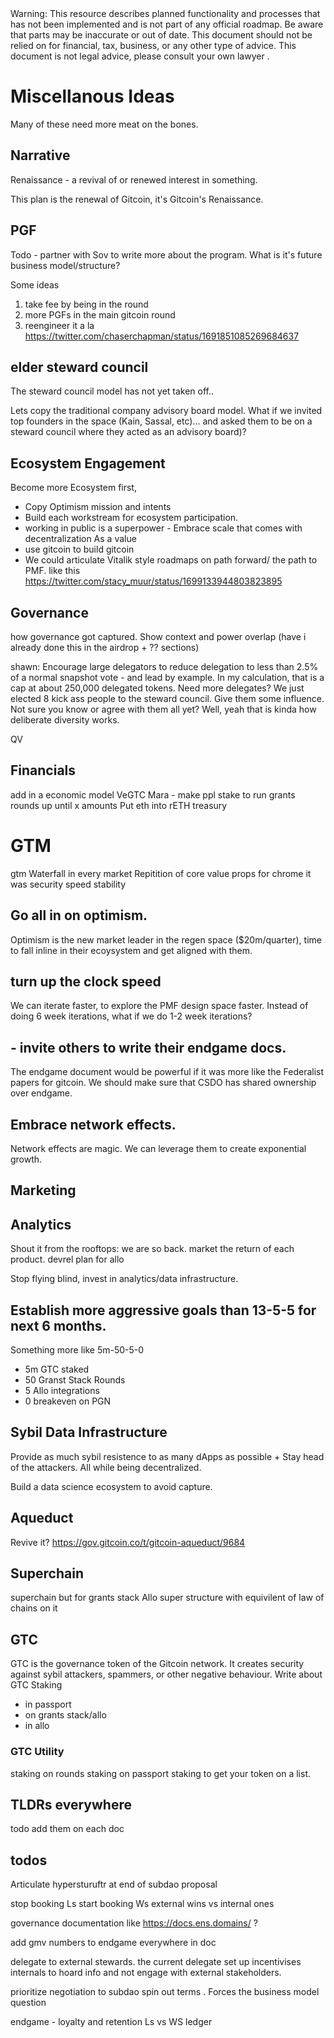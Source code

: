 
<Callout type="warning">
  Warning: This resource describes planned functionality and processes that has
  not been implemented and is not part of any official roadmap. Be aware that parts may be inaccurate or out of
  date.  This document should not be relied on for financial, tax, business, or any other type of advice.  This document is not legal advice, please consult your own lawyer .
</Callout>

# Miscellanous Ideas

Many of these need more meat on the bones.

## Narrative

Renaissance - a revival of or renewed interest in something.

This plan is the renewal of Gitcoin, it's Gitcoin's Renaissance.

## PGF

Todo - partner with Sov to write more about the program.  What is it's future business model/structure?

Some ideas
1. take fee by being in the round
2. more PGFs in the main gitcoin round
3. reengineer it a la https://twitter.com/chaserchapman/status/1691851085269684637

## elder steward council

The steward council model has not yet taken off.. 

Lets copy the traditional company advisory board model.  What if we invited top founders in the space (Kain, Sassal, etc)... and asked them to be on a steward council where they acted as an advisory board)?

## Ecosystem Engagement

Become more Ecosystem first, 

- Copy Optimism mission and intents
- Build each workstream for ecosystem participation.
- working in public is a superpower - Embrace scale that comes with decentralization As a value
- use gitcoin to build gitcoin
- We could articulate Vitalik style roadmaps on path forward/ the path to PMF. like this https://twitter.com/stacy_muur/status/1699133944803823895


## Governance 

how governance got captured. Show context and power overlap (have i already done this in the airdrop + ?? sections)

shawn: Encourage large delegators to reduce delegation to less than 2.5% of a normal snapshot vote - and lead by example. In my calculation, that is a cap at about 250,000 delegated tokens. Need more delegates? We just elected 8 kick ass people to the steward council. Give them some influence. Not sure you know or agree with them all yet? Well, yeah that is kinda how deliberate diversity works.

QV

## Financials

add in a economic model
VeGTC
Mara - make ppl stake to run grants rounds up until x amounts
Put eth into rETH treasury

# GTM
gtm
Waterfall in every market
Repitition of core value props
	for chrome it was security speed stability

## Go all in on optimism.

Optimism is the new market leader in the regen space ($20m/quarter), time to fall inline in their ecoysystem and get aligned with them.

## turn up the clock speed 

We can iterate faster, to explore the PMF design space faster.  Instead of doing 6 week iterations, what if we do 1-2 week iterations?

## - invite others to write their endgame docs. 

The endgame document would be powerful if it was more like the Federalist papers for gitcoin.  We should make sure that CSDO has shared ownership over endgame.

## Embrace network effects.

Network effects are magic.  We can leverage them to create exponential growth.

## Marketing
## Analytics

Shout it from the rooftops: we are so back.  market the return of each product.
devrel plan for allo

Stop flying blind, invest in analytics/data infrastructure.

## Establish more aggressive goals than 13-5-5 for next 6 months.

Something more like 5m-50-5-0
- 5m GTC staked
- 50 Granst Stack Rounds
- 5 Allo integrations
- 0 breakeven on PGN

## Sybil Data Infrastructure

Provide as much sybil resistence to as many dApps as possible + Stay head of the attackers.  All while being decentralized.

Build a data science ecosystem to avoid capture.

## Aqueduct

Revive it? https://gov.gitcoin.co/t/gitcoin-aqueduct/9684

## Superchain

superchain but for grants stack
Allo super structure
with equivilent of law of chains on it

## GTC

GTC is the governance token of the Gitcoin network.  It creates security against sybil attackers, spammers, or other negative behaviour.
Write about GTC Staking
- in passport
- on grants stack/allo
- in allo

### GTC Utility

staking on rounds
staking on passport
staking to get your token on a list.

## TLDRs everywhere

todo add them on each doc

## todos

Articulate hypersturuftr at end of subdao proposal

stop booking Ls start booking Ws
external wins vs internal ones

governance documentation like https://docs.ens.domains/ ?

add gmv numbers to endgame everywhere in doc

delegate to external stewards. the current delegate set up incentivises internals to hoard info and not engage with external stakeholders.

prioritize negotiation to subdao spin out terms . Forces the business model question

endgame - loyalty and retention
Ls vs WS ledger
